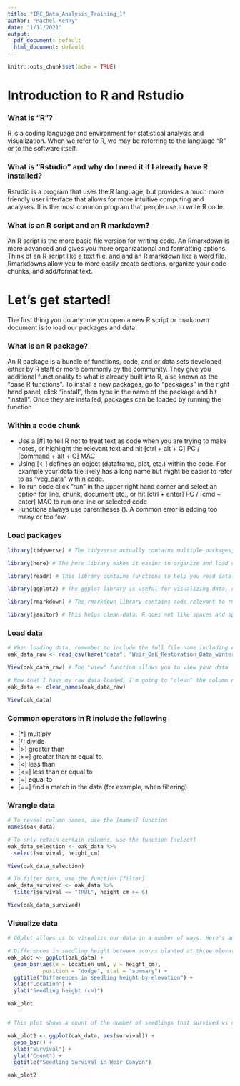 ```yaml
---
title: "IRC_Data_Analysis_Training_1"
author: "Rachel Kenny"
date: "1/11/2021"
output:
  pdf_document: default
  html_document: default
---
```


```r
knitr::opts_chunk$set(echo = TRUE)
```

# Introduction to R and Rstudio

### What is "R"?
R is a coding language and environment for statistical analysis and visualization. When we refer to R, we may be referring to the language "R" or to the software itself.

### What is "Rstudio" and why do I need it if I already have R installed?
Rstudio is a program that uses the R language, but provides a much more friendly user interface that allows for more intuitive computing and analyses. It is the most common program that people use to write R code.

### What is an R script and an R markdown?
An R script is the more basic file version for writing code. An Rmarkdown is more advanced and gives you more organizational and formatting options. Think of an R script like a text file, and and an R markdown like a word file. Rmarkdowns allow you to more easily create sections, organize your code chunks, and add/format text. 

# Let's get started! 
The first thing you do anytime you open a new R script or markdown document is to load our packages and data.

### What is an R package?
An R package is a bundle of functions, code, and or data sets developed either by R staff or more commonly by the community. They give you additional functionality to what is already built into R, also known as the "base R functions". To install a new packages, go to "packages" in the right hand panel, click "install", then type in the name of the package and hit "install". Once they are installed, packages can be loaded by running the function

### Within a code chunk
+ Use a [#] to tell R not to treat text as code when you are trying to make notes, or highlight the relevant text and hit [ctrl + alt + C] PC / [command + alt + C] MAC
+ Using [<-] defines an object (dataframe, plot, etc.) within the code. For example your data file likely has a long name but might be easier to refer to as "veg_data" within code. 
+ To run code click "run" in the upper right hand corner and select an option for line, chunk, document etc., or hit [ctrl + enter] PC / [cmd + enter] MAC to run one line or selected code
+ Functions always use parentheses (). A common error is adding too many or too few

### Load packages
```r

library(tidyverse) # The tidyverse actually contains multiple packages, and is useful for data wrangling, manipulation, and visualization. It is one of the most commonly used packages.

library(here) # The here library makes it easier to organize and load data so that our project folder doesn't become overloaded.

library(readr) # This library contains functions to help you read data.

library(ggplot2) # The ggplot library is useful for visualizing data, creating plots and graphs.

library(rmarkdown) # The rmarkdown library contains code relevant to rmarkdown files, such as knitting a file to pdf, word, or html.

library(janitor) # This helps clean data. R does not like spaces and special characters in column names, so it's better if all column names are cleaned before manipulation

```

### Load data
```r

# When loading data, remember to include the full file name including extension (.csv or .xls etc.)
oak_data_raw <- read_csv(here("data", "Weir_Oak_Restoration_Data_winter19.csv"))

View(oak_data_raw) # The "view" function allows you to view your data

# Now that I have my raw data loaded, I'm going to "clean" the column names so that there are no spaces, uppercase, or odd characters.
oak_data <- clean_names(oak_data_raw)

View(oak_data)

```


### Common operators in R include the following
+ [*] multiply
+ [/] divide
+ [>] greater than 
+ [>=] greater than or equal to
+ [<] less than
+ [<=] less than or equal to
+ [=] equal to
+ [==] find a match in the data (for example, when filtering)


### Wrangle data
```r

# To reveal column names, use the [names] function
names(oak_data)

# To only retain certain columns, use the function [select]
oak_data_selection <- oak_data %>% 
  select(survival, height_cm)

View(oak_data_selection)

# To filter data, use the function [filter]
oak_data_survived <- oak_data %>% 
  filter(survival == "TRUE", height_cm >= 6)

View(oak_data_survived) 

```


### Visualize data
```r

# GGplot allows us to visualize our data in a number of ways. Here's an example below.

# Differences in seedling height between acorns planted at three elevations: upper, middle, and lower
oak_plot <- ggplot(oak_data) + 
  geom_bar(aes(x = location_uml, y = height_cm), 
           position = "dodge", stat = "summary") +
  ggtitle("Differences in seedling height by elevation") +
  xlab("Location") +
  ylab("Seedling height (cm)")

oak_plot


# This plot shows a count of the number of seedlings that survived vs didn't

oak_plot2 <- ggplot(oak_data, aes(survival)) +
  geom_bar() +
  xlab("Survival") +
  ylab("Count") +
  ggtitle("Seedling Survival in Weir Canyon")

oak_plot2

```


